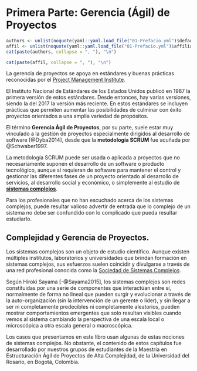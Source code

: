 # Primera Parte: Gerencia (Ágil) de Proyectos
```r
authors <- unlist(noquote(yaml::yaml.load_file("01-Prefacio.yml")$default))
affil <- unlist(noquote(yaml::yaml.load_file("01-Prefacio.yml")$affiliation))
cat(paste(authors, collapse = ", "), "\n")
```

```r
cat(paste(affil, collapse = ", "), "\n")
```


La gerencia de proyectos se apoya en estándares y buenas prácticas reconocidas por el [Project Management Institute](https://www.pmi.org/). 

El Instituto Nacional de Estándares de los Estados Unidos publicó en 1987 la primera versión de estos estándares. Desde entonces, hay varias versiones, siendo la del 2017 la versión más reciente. En estos estándares se incluyen prácticas que permiten aumentar las posibilidades de culminar con éxito proyectos orientados a una amplia variedad de propósitos.

El término **Gerencia Ágil de Proyectos**, por su parte, suele estar muy vinculado a la gestión de proyectos especialmente dirigidos al desarrollo de software [@Dyba2014], desde que la **metodología SCRUM** fue acuñada por @Schwaber1997. 

La metodología SCRUM puede ser usada o aplicada a proyectos que no necesariamente suponen el desarrollo de un software o producto tecnológico, aunque sí requieran de software para mantener el control y gestionar las diferentes fases de un proyecto orientado al desarrollo de servicios, al desarrollo social y económico, o simplemente al estudio de [**sistemas complejos**](https://complexityexplained.github.io/ComplexityExplained%5BSpanish%5D.pdf). 

Para los profesionales que no han escuchado acerca de los sistemas complejos, puede resultar valioso advertir de entrada que lo complejo de un sistema no debe ser confundido con lo complicado que pueda resultar estudiarlo.

## Complejidad y Gerencia de Proyectos.

Los sistemas complejos son un objeto de estudio científico. Aunque existen múltiples institutos, laboratorios y universidades que brindan formación en sistemas complejos, sus esfuerzos suelen coincidir y divulgarse a través de una red profesional conocida como la [Sociedad de Sistemas Complejos](https://cssociety.org/home).

Según Hiroki Sayama [-@Sayama2015], los sistemas complejos son redes constituidas por una serie de componentes que interactúan entre sí, normalmente de forma no lineal que pueden surgir y evolucionar a través de la auto-organización (sin la intervención de un gerente o líder), y sin llegar a ser ni completamente predecibles ni completamente aleatorios, pueden mostrar comportamientos emergentes que solo resultan visibles cuando vemos al sistema cambiando la perspectiva de una escala local o microscópica a otra escala general o macroscópica.

Los casos que presentamos en este libro usan algunas de estas nociones de sistemas complejos. No obstante, el contenido de estos capítulos fue desarrollado por nuestros grupos de estudiantes de la Maestría en Estructuración Ágil de Proyectos de Alta Complejidad, de la Universidad del Rosario, en Bogotá, Colombia.
